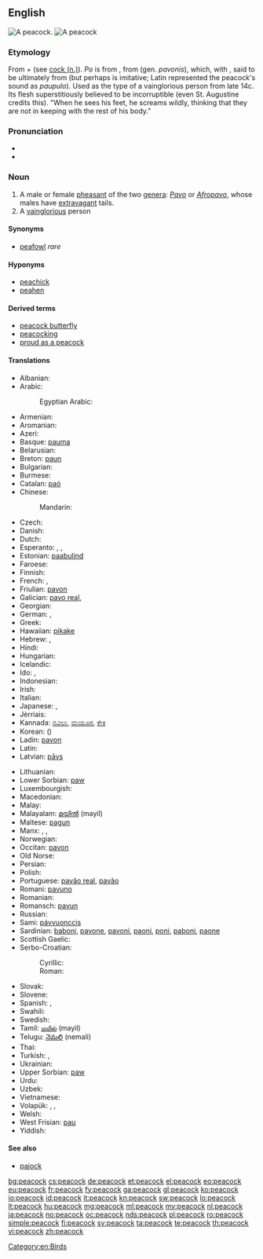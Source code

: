 ==English==
{{wikipedia}}
[[Image:Pfau imponierend.jpg|thumb|A peacock.]]
[[Image:Peacock_small.jpg|thumb|A peacock]]

===Etymology===
From {{etyl|enm|en}} {{term|po|lang=en||peacock}} + {{term|coc|lang=en}} (see [[cock#Noun| cock (n.)]]). ''Po'' is from {{etyl|ang|en}} {{term/t|ang|pāwa||peafowl}}, from {{etyl|la|en}} {{term|pavo|lang=la}} (gen. ''pavonis''), which, with {{etyl|grc|-}} {{term|ταώς|tr=taōs|lang=grc}}, said to be ultimately from {{etyl|ta|en}} {{term|தோகை|lang=ta|tr=tōkai}} (but perhaps is imitative; Latin represented the peacock's sound as ''paupulo''). Used as the type of a vainglorious person from late 14c. Its flesh superstitiously believed to be incorruptible (even St. Augustine credits this). "When he sees his feet, he screams wildly, thinking that they are not in keeping with the rest of his body."

===Pronunciation===
* {{IPA|/ˈpiːkɔk/}}
* {{audio|en-us-peacock.ogg|Audio (US)}}

===Noun===
{{en-noun}}

# A male or female [[pheasant]] of the two [[genera]]: ''[[Pavo]]'' or ''[[Afropavo]]'', whose males have [[extravagant]] tails.
# A [[vainglorious]] person
====Synonyms====
* [[peafowl]] ''rare''

====Hyponyms====
* [[peachick]]
* [[peahen]]

====Derived terms====
* [[peacock butterfly]]
* [[peacocking]]
* [[proud as a peacock]]

====Translations====
{{trans-top|bird}}
* Albanian: {{t-|sq|palloi}}
* Arabic: {{t-|ar|طاووس|m|tr=ṭāwūs}}
*: Egyptian Arabic: {{tø|arz|طاووس|m|tr=ṭāwūs|sc=Arab}}
* Armenian: {{t-|hy|սիրամարգ|tr=siramarg}}
* Aromanian: {{t-|rup|pãun}}
* Azeri: {{t-|az|tovuz}}
* Basque: [[pauma]]
* Belarusian: {{t-|be|паўлін|m|tr=paŭlín|sc=Cyrl}}
* Breton: [[paun]]
* Bulgarian: {{t+|bg|паун|m|tr=paún}}
* Burmese: {{t|my|ဒေါင်း|tr=daung:|sc=Mymr}}
* Catalan: [[paó]]
* Chinese:
*: Mandarin: {{t|cmn|孔雀|tr=kǒngquè|sc=Hani}}
* Czech: {{t+|cs|páv|m}}
* Danish: {{t+|da|påfugl}}
* Dutch: {{t+|nl|pauw|m}}
* Esperanto: {{qualifier|♂♀}} {{t-|eo|pavo}}, {{qualifier|♂}} {{t-|eo|virpavo}}, {{qualifier|neologism ♂}} {{t-|eo|paviĉo}}
* Estonian: [[paabulind]]
* Faroese: {{t-|fo|páfuglur}}
* Finnish: {{t+|fi|riikinkukko}}
* French: {{t+|fr|paon|m}}, {{t+|fr|paonne|f}}
* Friulian: [[pavon]]
* Galician: [[pavo real]], {{t-|gl|pavón|m}}
* Georgian: {{t-|ka|ფარშევანგი|tr=p'arševangi|sc=Geor}}
* German: {{qualifier|♂♀}} {{t+|de|Pfau|m}}, {{qualifier|♂}} {{t-|de|Pfauhahn|m}}
* Greek: {{t+|el|παγώνι|n|tr=pagóni}}
* Hawaiian: [[pikake]]
* Hebrew: {{t+|he|טוס|tr=tavás}}, {{t-|he|טַוָּס|tr=tavás}}
* Hindi: {{t-|hi|मोर|m|tr=mor|sc=Deva}}
* Hungarian: {{t+|hu|páva}}
* Icelandic: {{t-|is|páfugl|m}}
* Ido: {{qualifier|♂♀}} {{t+|io|pavono}}, {{qualifier|♂}} {{t+|io|pavonulo}}
* Indonesian: {{t-|id|merak jantan}}
* Irish: {{t+|ga|péacóg}}
* Italian: {{t+|it|pavone}}
* Japanese: {{t+|ja|孔雀|tr=くじゃく, kujaku|sc=Jpan}}, {{t-|ja|ピーコック|tr=pīkokku|sc=Jpan}}
* Jèrriais: {{tø|roa-jer|paon|m}}
* Kannada: [[ನವಿಲು]], [[ಮಯೂರ]], [[ಕೇಕಿ]]
* Korean: {{t+|ko|공작|tr=gong-jak|sc=Kore}} ({{t+|ko|孔雀|sc=Kore}})
* Ladin: [[pavon]]
* Latin: {{t+|la|Pavo cristatus}}
* Latvian: [[pāvs]]
{{trans-mid}}
* Lithuanian: {{t+|lt|povas}}
* Lower Sorbian: [[paw]]
* Luxembourgish: {{t+|lb|Pohunn|m}}
* Macedonian: {{t-|mk|паун|m|tr=páun}}
* Malay: {{t-|ms|merak}}
* Malayalam: [[മയില്‍]] (mayil)
* Maltese: [[pagun]]
* Manx: {{t|gv|kellagh eairkagh|m}} {{qualifier|male only}}, {{t|gv|peacock|m}}, {{t|gv|kellagh aalin|m}}
* Norwegian: {{t-|no|påfugl|m}}
* Occitan: [[pavon]]
* Old Norse: {{tø|non|pái|m}}
* Persian: {{t+|fa|طاووس|tr=tâvus|sc=fa-Arab}}
* Polish: {{t+|pl|paw|m}}
* Portuguese: [[pavão real]], [[pavão]]
* Romani: [[pavuno]] {{m}}
* Romanian: {{t+|ro|păun|m}}
* Romansch: [[pavun]]
* Russian: {{t+|ru|павлин|m|tr=pavlín}}
* Sami: [[pávvuonccis]]
* Sardinian: [[baboni]], [[pavone]], [[pavoni]], [[paoni]], [[poni]], [[paboni]], [[paone]]
* Scottish Gaelic: {{t-|gd|peucag|f}}
* Serbo-Croatian:
*: Cyrillic: {{t-|sh|паун|m}}
*: Roman: {{t-|sh|paun|m}}
* Slovak: {{t-|sk|páv}}
* Slovene: {{t+|sl|pav|m}}
* Spanish: {{t-|es|pavo real|m}}, {{t-|es|pavorreal|m}}
* Swahili: {{t+|sw|tausi}}
* Swedish: {{t-|sv|påfågel}}
* Tamil: [[மயில்]] (mayil)
* Telugu: [[నెమలి]] (nemali)
* Thai: {{t+|th|นกยูง|tr=nók-yoong|sc=Thai}}
* Turkish: {{t+|tr|tavus kuşu}}, {{t+|tr|tavus}}
* Ukrainian: {{t-|uk|павич|m|tr=pavýč|sc=Cyrl}}
* Upper Sorbian: [[paw]]
* Urdu: {{t-|ur|مور|m|tr=mor|sc=ur-Arab}}
* Uzbek: {{t-|uz|tovuq}}
* Vietnamese: {{t-|vi|chim công}}
* Volapük: {{qualifier|♂♀}} {{t+|vo|paf}}, {{qualifier|♂}} {{t+|vo|hipaf}}, {{qualifier|♀}} {{t+|vo|jipaf}}
* Welsh: {{t-|cy|paun}}
* West Frisian: [[pau]]
* Yiddish: {{t-|yi|פּאַווע|tr=pave|f|sc=Hebr}}
{{trans-bottom}}

====See also====
* [[pajock]]

[[Category:en:Birds]]

[[bg:peacock]]
[[cs:peacock]]
[[de:peacock]]
[[et:peacock]]
[[el:peacock]]
[[eo:peacock]]
[[eu:peacock]]
[[fr:peacock]]
[[fy:peacock]]
[[ga:peacock]]
[[gl:peacock]]
[[ko:peacock]]
[[io:peacock]]
[[id:peacock]]
[[it:peacock]]
[[kn:peacock]]
[[sw:peacock]]
[[lo:peacock]]
[[lt:peacock]]
[[hu:peacock]]
[[mg:peacock]]
[[ml:peacock]]
[[my:peacock]]
[[nl:peacock]]
[[ja:peacock]]
[[no:peacock]]
[[oc:peacock]]
[[nds:peacock]]
[[pl:peacock]]
[[ro:peacock]]
[[simple:peacock]]
[[fi:peacock]]
[[sv:peacock]]
[[ta:peacock]]
[[te:peacock]]
[[th:peacock]]
[[vi:peacock]]
[[zh:peacock]]